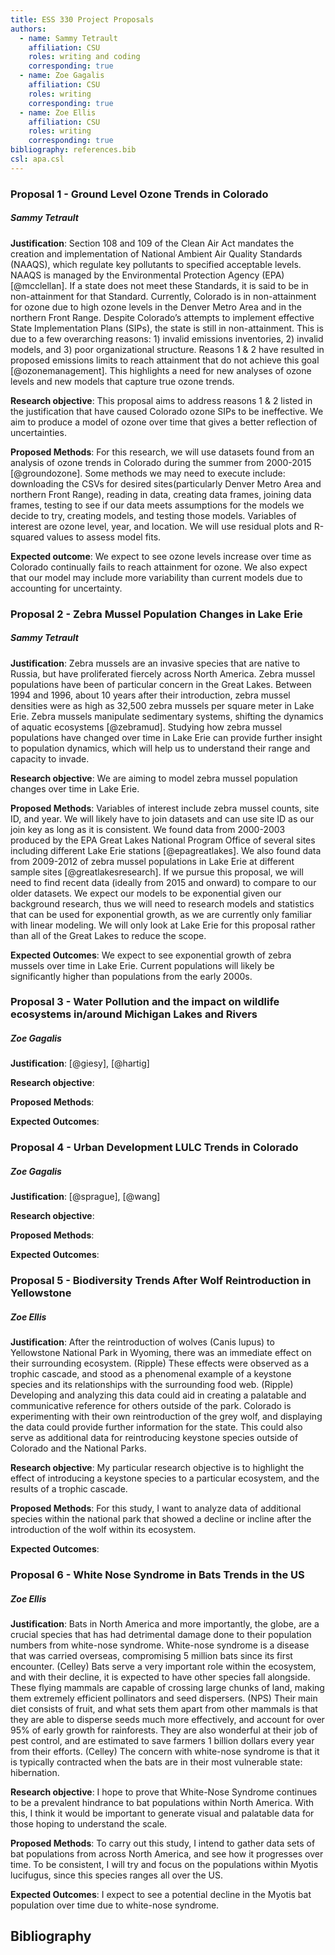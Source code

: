 ```yaml
---
title: ESS 330 Project Proposals
authors:
  - name: Sammy Tetrault
    affiliation: CSU
    roles: writing and coding
    corresponding: true
  - name: Zoe Gagalis
    affiliation: CSU
    roles: writing
    corresponding: true
  - name: Zoe Ellis
    affiliation: CSU
    roles: writing
    corresponding: true
bibliography: references.bib
csl: apa.csl
---
```


### Proposal 1 - Ground Level Ozone Trends in Colorado
##### **Sammy Tetrault**
**Justification**: Section 108 and 109 of the Clean Air Act mandates the creation and implementation of National Ambient Air Quality Standards (NAAQS), which regulate key pollutants to specified acceptable levels. NAAQS is managed by the Environmental Protection Agency (EPA) [@mcclellan]. If a state does not meet these Standards, it is said to be in non-attainment for that Standard. Currently, Colorado is in non-attainment for ozone due to high ozone levels in the Denver Metro Area and in the northern Front Range. Despite Colorado's attempts to implement effective State Implementation Plans (SIPs), the state is still in non-attainment. This is due to a few overarching reasons: 1) invalid emissions inventories, 2) invalid models, and 3) poor organizational structure. Reasons 1 & 2 have resulted in proposed emissions limits to reach attainment that do not achieve this goal [@ozonemanagement]. This highlights a need for new analyses of ozone levels and new models that capture true ozone trends.

**Research objective**: This proposal aims to address reasons 1 & 2 listed in the justification that have caused Colorado ozone SIPs to be ineffective. We aim to produce a model of ozone over time that gives a better reflection of uncertainties.

**Proposed Methods**: For this research, we will use datasets found from an analysis of ozone trends in Colorado during the summer from 2000-2015 [@groundozone]. Some methods we may need to execute include: downloading the CSVs for desired sites(particularly Denver Metro Area and northern Front Range), reading in data, creating data frames, joining data frames, testing to see if our data meets assumptions for the models we decide to try, creating models, and testing those models. Variables of interest are ozone level, year, and location. We will use residual plots and R-squared values to assess model fits.

**Expected outcome**: We expect to see ozone levels increase over time as Colorado continually fails to reach attainment for ozone. We also expect that our model may include more variability than current models due to accounting for uncertainty. 

### Proposal 2 - Zebra Mussel Population Changes in Lake Erie
##### **Sammy Tetrault**

**Justification**: Zebra mussels are an invasive species that are native to Russia, but have proliferated fiercely across North America. Zebra mussel populations have been of particular concern in the Great Lakes. Between 1994 and 1996, about 10 years after their introduction, zebra mussel densities were as high as 32,500 zebra mussels per square meter in Lake Erie. Zebra mussels manipulate sedimentary systems, shifting the dynamics of aquatic ecosystems [@zebramud]. Studying how zebra mussel populations have changed over time in Lake Erie can provide further insight to population dynamics, which will help us to understand their range and capacity to invade.

**Research objective**: We are aiming to model zebra mussel population changes over time in Lake Erie.

**Proposed Methods**: Variables of interest include zebra mussel counts, site ID, and year. We will likely have to join datasets and can use site ID as our join key as long as it is consistent. We found data from 2000-2003 produced by the EPA Great Lakes National Program Office of several sites including different Lake Erie stations [@epagreatlakes]. We also found data from 2009-2012 of zebra mussel populations in Lake Erie at different sample sites [@greatlakesresearch]. If we pursue this proposal, we will need to find recent data (ideally from 2015 and onward) to compare to our older datasets. We expect our models to be exponential given our background research, thus we will need to research models and statistics that can be used for exponential growth, as we are currently only familiar with linear modeling. We will only look at Lake Erie for this proposal rather than all of the Great Lakes to reduce the scope.

**Expected Outcomes**: We expect to see exponential growth of zebra mussels over time in Lake Erie. Current populations will likely be significantly higher than populations from the early 2000s.

### Proposal 3 - Water Pollution and the impact on wildlife ecosystems in/around Michigan Lakes and Rivers
##### **Zoe Gagalis**

**Justification**: [@giesy], [@hartig]

**Research objective**:

**Proposed Methods**: 

**Expected Outcomes**: 

### Proposal 4 - Urban Development LULC Trends in Colorado
##### **Zoe Gagalis**

**Justification**: [@sprague], [@wang]

**Research objective**:

**Proposed Methods**: 

**Expected Outcomes**: 

### Proposal 5 - Biodiversity Trends After Wolf Reintroduction in Yellowstone
##### **Zoe Ellis**

**Justification**: After the reintroduction of wolves (Canis lupus) to Yellowstone National Park in Wyoming, there was an immediate effect on their surrounding ecosystem.  (Ripple) These effects were observed as a trophic cascade, and stood as a phenomenal example of a keystone species and its relationships with the surrounding food web.  (Ripple) Developing and analyzing this data could aid in creating a palatable and communicative reference for others outside of the park.  Colorado is experimenting with their own reintroduction of the grey wolf, and displaying the data could provide further information for the state.  This could also serve as additional data for reintroducing keystone species outside of Colorado and the National Parks.

**Research objective**: My particular research objective is to highlight the effect of introducing a keystone species to a particular ecosystem, and the results of a trophic cascade.

**Proposed Methods**: For this study,  I want to analyze data of additional species within the national park that showed a decline or incline after the introduction of the wolf within its ecosystem.  

**Expected Outcomes**: 

### Proposal 6 - White Nose Syndrome in Bats Trends in the US
##### **Zoe Ellis**

**Justification**: Bats in North America and more importantly, the globe, are a crucial species that has had detrimental damage done to their population numbers from white-nose syndrome.  White-nose syndrome is a disease that was carried overseas, compromising 5 million bats since its first encounter. (Celley) Bats serve a very important role within the ecosystem, and with their decline, it is expected to have other species fall alongside.  These flying mammals are capable of crossing large chunks of land, making them extremely efficient pollinators and seed dispersers. (NPS) Their main diet consists of fruit, and what sets them apart from other mammals is that they are able to disperse seeds much more effectively, and account for over 95% of early growth for rainforests.   They are also wonderful at their job of pest control, and are estimated to save farmers 1 billion dollars every year from their efforts.  (Celley) The concern with white-nose syndrome is that it is typically contracted when the bats are in their most vulnerable state: hibernation. 

**Research objective**:  I hope to prove that White-Nose Syndrome continues to be a prevalent hindrance to bat populations within North America.  With this, I think it would be important to generate visual and palatable data for those hoping to understand the scale.  

**Proposed Methods**: To carry out this study,  I intend to gather data sets of bat populations from across North America, and see how it progresses over time.  To be consistent,  I will try and focus on the populations within Myotis lucifugus, since this species ranges all over the US. 

**Expected Outcomes**: I expect to see a potential decline in the Myotis bat population over time due to white-nose syndrome. 

## Bibliography
